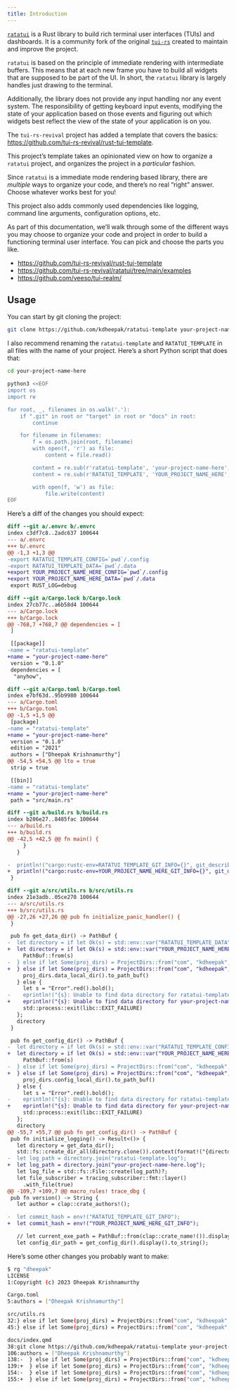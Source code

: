 ```yaml
---
title: Introduction
---
```


[`ratatui`](https://github.com/tui-rs-revival/ratatui) is a Rust library to build rich terminal user interfaces (TUIs) and dashboards.
It is a community fork of the original [`tui-rs`](https://github.com/fdehau/tui-rs) created to maintain and improve the project.

`ratatui` is based on the principle of immediate rendering with intermediate buffers.
This means that at each new frame you have to build all widgets that are supposed to be part of the UI.
In short, the `ratatui` library is largely handles just drawing to the terminal.

Additionally, the library does not provide any input handling nor any event system.
The responsibility of getting keyboard input events, modifying the state of your application based on those events and figuring out which widgets best reflect the view of the state of your application is on you.

The `tui-rs-revival` project has added a template that covers the basics: <https://github.com/tui-rs-revival/rust-tui-template>.

This project's template takes an opinionated view on how to organize a `ratatui` project, and organizes the project in a _particular_ fashion.

::: {.callout .callout-tip}
Since `ratatui` is a immediate mode rendering based library, there are _multiple_ ways to organize your code, and there's no real "right" answer.
Choose whatever works best for you!
:::

This project also adds commonly used dependencies like logging, command line arguments, configuration options, etc.

As part of this documentation, we'll walk through some of the different ways you may choose to organize your code and project in order to build a functioning terminal user interface.
You can pick and choose the parts you like.

- <https://github.com/tui-rs-revival/rust-tui-template>
- <https://github.com/tui-rs-revival/ratatui/tree/main/examples>
- <https://github.com/veeso/tui-realm/>

## Usage

You can start by git cloning the project:

```bash
git clone https://github.com/kdheepak/ratatui-template your-project-name-here
```

I also recommend renaming the `ratatui-template` and `RATATUI_TEMPLATE` in all files with the name of your project.
Here's a short Python script that does that:

```bash
cd your-project-name-here

python3 <<EOF
import os
import re

for root, _, filenames in os.walk('.'):
    if ".git" in root or "target" in root or "docs" in root:
        continue

    for filename in filenames:
        f = os.path.join(root, filename)
        with open(f, 'r') as file:
            content = file.read()

        content = re.sub(r'ratatui-template', 'your-project-name-here', content)
        content = re.sub(r'RATATUI_TEMPLATE', 'YOUR_PROJECT_NAME_HERE', content)

        with open(f, 'w') as file:
            file.write(content)
EOF
```

Here's a diff of the changes you should expect:

```diff
diff --git a/.envrc b/.envrc
index c3df7c8..2adc637 100644
--- a/.envrc
+++ b/.envrc
@@ -1,3 +1,3 @@
-export RATATUI_TEMPLATE_CONFIG=`pwd`/.config
-export RATATUI_TEMPLATE_DATA=`pwd`/.data
+export YOUR_PROJECT_NAME_HERE_CONFIG=`pwd`/.config
+export YOUR_PROJECT_NAME_HERE_DATA=`pwd`/.data
 export RUST_LOG=debug

diff --git a/Cargo.lock b/Cargo.lock
index 27cb77c..a6b58d4 100644
--- a/Cargo.lock
+++ b/Cargo.lock
@@ -768,7 +768,7 @@ dependencies = [
 ]

 [[package]]
-name = "ratatui-template"
+name = "your-project-name-here"
 version = "0.1.0"
 dependencies = [
  "anyhow",

diff --git a/Cargo.toml b/Cargo.toml
index e7bf63d..95b9980 100644
--- a/Cargo.toml
+++ b/Cargo.toml
@@ -1,5 +1,5 @@
 [package]
-name = "ratatui-template"
+name = "your-project-name-here"
 version = "0.1.0"
 edition = "2021"
 authors = ["Dheepak Krishnamurthy"]
@@ -54,5 +54,5 @@ lto = true
 strip = true

 [[bin]]
-name = "ratatui-template"
+name = "your-project-name-here"
 path = "src/main.rs"

diff --git a/build.rs b/build.rs
index b206e27..8485fac 100644
--- a/build.rs
+++ b/build.rs
@@ -42,5 +42,5 @@ fn main() {
     }
   }

-  println!("cargo:rustc-env=RATATUI_TEMPLATE_GIT_INFO={}", git_describe);
+  println!("cargo:rustc-env=YOUR_PROJECT_NAME_HERE_GIT_INFO={}", git_describe);
 }

diff --git a/src/utils.rs b/src/utils.rs
index 21e3adb..05ce270 100644
--- a/src/utils.rs
+++ b/src/utils.rs
@@ -27,26 +27,26 @@ pub fn initialize_panic_handler() {
 }

 pub fn get_data_dir() -> PathBuf {
-  let directory = if let Ok(s) = std::env::var("RATATUI_TEMPLATE_DATA") {
+  let directory = if let Ok(s) = std::env::var("YOUR_PROJECT_NAME_HERE_DATA") {
     PathBuf::from(s)
-  } else if let Some(proj_dirs) = ProjectDirs::from("com", "kdheepak", "ratatui-template") {
+  } else if let Some(proj_dirs) = ProjectDirs::from("com", "kdheepak", "your-project-name-here") {
     proj_dirs.data_local_dir().to_path_buf()
   } else {
     let s = "Error".red().bold();
-    eprintln!("{s}: Unable to find data directory for ratatui-template");
+    eprintln!("{s}: Unable to find data directory for your-project-name-here");
     std::process::exit(libc::EXIT_FAILURE)
   };
   directory
 }

 pub fn get_config_dir() -> PathBuf {
-  let directory = if let Ok(s) = std::env::var("RATATUI_TEMPLATE_CONFIG") {
+  let directory = if let Ok(s) = std::env::var("YOUR_PROJECT_NAME_HERE_CONFIG") {
     PathBuf::from(s)
-  } else if let Some(proj_dirs) = ProjectDirs::from("com", "kdheepak", "ratatui-template") {
+  } else if let Some(proj_dirs) = ProjectDirs::from("com", "kdheepak", "your-project-name-here") {
     proj_dirs.config_local_dir().to_path_buf()
   } else {
     let s = "Error".red().bold();
-    eprintln!("{s}: Unable to find data directory for ratatui-template");
+    eprintln!("{s}: Unable to find data directory for your-project-name-here");
     std::process::exit(libc::EXIT_FAILURE)
   };
   directory
@@ -55,7 +55,7 @@ pub fn get_config_dir() -> PathBuf {
 pub fn initialize_logging() -> Result<()> {
   let directory = get_data_dir();
   std::fs::create_dir_all(directory.clone()).context(format!("{directory:?} could not be created"))?;
-  let log_path = directory.join("ratatui-template.log");
+  let log_path = directory.join("your-project-name-here.log");
   let log_file = std::fs::File::create(log_path)?;
   let file_subscriber = tracing_subscriber::fmt::layer()
     .with_file(true)
@@ -109,7 +109,7 @@ macro_rules! trace_dbg {
 pub fn version() -> String {
   let author = clap::crate_authors!();

-  let commit_hash = env!("RATATUI_TEMPLATE_GIT_INFO");
+  let commit_hash = env!("YOUR_PROJECT_NAME_HERE_GIT_INFO");

   // let current_exe_path = PathBuf::from(clap::crate_name!()).display().to_string();
   let config_dir_path = get_config_dir().display().to_string();
```


Here's some other changes you probably want to make:

```bash
$ rg "dheepak"
LICENSE
1:Copyright (c) 2023 Dheepak Krishnamurthy

Cargo.toml
5:authors = ["Dheepak Krishnamurthy"]

src/utils.rs
32:} else if let Some(proj_dirs) = ProjectDirs::from("com", "kdheepak", "ratatui-template") {
45:} else if let Some(proj_dirs) = ProjectDirs::from("com", "kdheepak", "ratatui-template") {

docs/index.qmd
38:git clone https://github.com/kdheepak/ratatui-template your-project-name-here
106:authors = ["Dheepak Krishnamurthy"]
138:-  } else if let Some(proj_dirs) = ProjectDirs::from("com", "kdheepak", "ratatui-template") {
139:+  } else if let Some(proj_dirs) = ProjectDirs::from("com", "kdheepak", "your-project-name-here") {
154:-  } else if let Some(proj_dirs) = ProjectDirs::from("com", "kdheepak", "ratatui-template") {
155:+  } else if let Some(proj_dirs) = ProjectDirs::from("com", "kdheepak", "your-project-name-here") {
```
